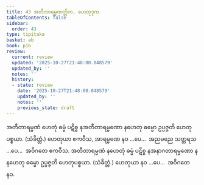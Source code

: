 ```yaml
---
title: 43 အတီတာရမ္မဏတ္တိက, ဟေတုဒုက
tableOfContents: false
sidebar:
  order: 43
type: tipitaka
basket: ab
book: p16
review:
  current: review
  updated: '2025-10-27T21:48:00.048579'
  updated_by: ''
  notes: ''
  history:
  - state: review
    date: '2025-10-27T21:48:00.048579'
    updated_by: ''
    notes: ''
    previous_state: draft
---
```



<ReviewStatus review={frontmatter.review} showDetails={true} />

<HypothesisAnnotation frontmatter={frontmatter} />

<DynamicBreadcrumb />

<Division number="85" book="p16" e="ch" v="40" p="271">

<Paragraph number="217" book="p16">
အတီတာရမ္မဏံ ဟေတုံ ဓမ္မံ ပဋိစ္စ နအတီတာရမ္မဏော နဟေတု ဓမ္မော ဥပ္ပဇ္ဇတိ ဟေတုပစ္စယာ. (သံခိတ္တံ.) ဟေတုယာ ဧကဝီသ, အာရမ္မဏေ နဝ …ပေ…  အညမညေ သတ္တရသ …ပေ…  အဝိဂတေ ဧကဝီသ.
</Paragraph>

<Paragraph number="218" book="p16">
အတီတာရမ္မဏံ နဟေတုံ ဓမ္မံ ပဋိစ္စ နအနာဂတာရမ္မဏော နနဟေတု ဓမ္မော ဥပ္ပဇ္ဇတိ ဟေတုပစ္စယာ. (သံခိတ္တံ.) ဟေတုယာ နဝ …ပေ…  အဝိဂတေ နဝ.
</Paragraph>
</Division>